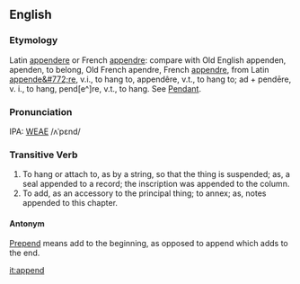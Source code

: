 ==English==
===Etymology===
Latin [[appendere]] or French [[appendre]]: compare with Old English appenden, apenden, to belong, Old French apendre, French [[appendre]], from Latin [[appende&#772;re]], v.i., to hang to, appendêre, v.t., to hang to; ad + pende&#772;re, v. i., to hang, pend[e^]re, v.t., to hang. See [[Pendant]].

===Pronunciation===
IPA: [[WEAE]] /ʌˈpɛnd/

===Transitive Verb===
# To hang or attach to, as by a string, so that the thing is suspended; as, a seal appended to a record; the  inscription was appended to the column.
# To add, as an accessory to the principal thing; to annex; as, notes appended to this chapter.

<!-- material copied from Webster's Revised Unabridged Dictionary (1913) -->

====Antonym====
[[Prepend]] means add to the beginning, as opposed to append which adds to the end.

[[it:append]]